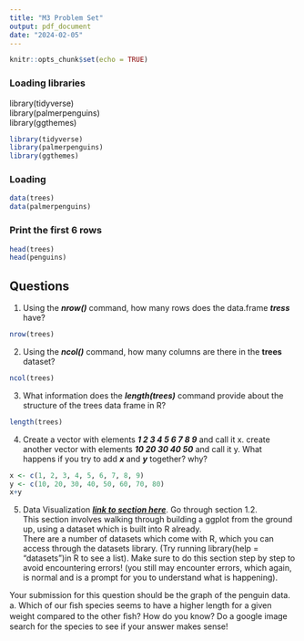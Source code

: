 ```yaml
---
title: "M3 Problem Set"
output: pdf_document
date: "2024-02-05"
---
```


```r
knitr::opts_chunk$set(echo = TRUE)
```


### Loading libraries
library(tidyverse)  
library(palmerpenguins)  
library(ggthemes)  
```r
library(tidyverse)
library(palmerpenguins)
library(ggthemes)
```


### Loading
```r
data(trees)
data(palmerpenguins)
```

### Print the first 6 rows
```r
head(trees)
head(penguins)
```


## Questions
1. Using the **_nrow()_** command, how many rows does the data.frame **_tress_** have?
```r
nrow(trees)
```


2. Using the **_ncol()_** command, how many columns are there in the **trees** dataset?
```r
ncol(trees)
```


3. What information does the **_length(trees)_** command provide about the structure of the trees data frame in R?
```r
length(trees)
```


4. Create a vector with elements **_1 2 3 4 5 6 7 8 9_** and call it x.
create another vector with elements **_10 20 30 40 50_** and call it y.
What happens if you try to add **_x_** and **_y_** together? why?
```r
x <- c(1, 2, 3, 4, 5, 6, 7, 8, 9)
y <- c(10, 20, 30, 40, 50, 60, 70, 80)
x+y
```


5. Data Visualization **_[link to section here](https://r4ds.hadley.nz/data-visualize)_**.
Go through section 1.2.  
This section involves walking through building a ggplot from the ground up, using a dataset which is built into R already.   
There are a number of datasets which come with R, which you can access
through the datasets library. (Try running library(help = "datasets")in R to see a
list). Make sure to do this section step by step to avoid encountering errors! (you still
may encounter errors, which again, is normal and is a prompt for you to understand
what is happening).  

Your submission for this question should be the graph of the penguin data. 
a. Which of our ﬁsh species seems to have a higher length for a given weight compared to
the other ﬁsh? How do you know? Do a google image search for the species to see if your
answer makes sense!
